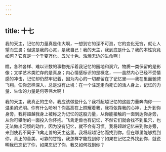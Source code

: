 ```yaml
---
---
---
```

title: 十七
---

我的天主，记忆的力量真是伟大啊，一想到它的深不可测，它的变化无穷，就让人望而生畏；但这是我的心灵，是我自己！我的天主，我到底是什么？我的本性究竟如何？它真是一个千变万化、五光十色、浩瀚无边的生命啊！

瞧，各种各样、难以计数的事物充斥着我记忆的园地和洞穴，物质一类保留的是影像；文学艺术类贮存的是真身；内心情感标识的是概念，——虽然内心已经不受情感的冲击，记忆却仍然牢记着，因为内心的一切都留在了记忆里——我在里面驰骋飞翔，任你怎样深入，总是没有止境：在一个注定走向死亡的活人身上，记忆的力量、生命的力量是何等伟大啊！

我的天主，我真正的生命，我应该做些什么？我将超越记忆的这股力量奔向你——温柔的光明。你有什么吩咐？你高高在上照耀着我，我将依靠我的心神，上升到你身旁，我将超越我身上被称之为记忆的这股力量，从你能接触的一面到达你身旁，从你可攀附的一面投入你怀抱。飞禽走兽也有记忆，不然它们就会找不到巢穴，也无法做出习惯的动作，因为没有记忆，就不会有习惯。我将超越记忆来到你身旁，来到使我不同于飞禽走兽的天主这里。我将超越记忆而找到你。但在哪里能够找到你，真正的善美、可靠的甘饴，我怎样才能找到你？如果在记忆之外找到你，就说明我已忘记了你，如果忘记了你，我又如何找到你？